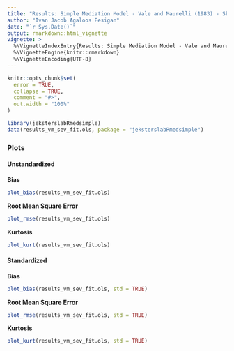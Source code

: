 ```yaml
---
title: "Results: Simple Mediation Model - Vale and Maurelli (1983) - Skewness = 3, Kurtosis = 21 - Complete Data - Fit Ordinary Least Squares"
author: "Ivan Jacob Agaloos Pesigan"
date: "`r Sys.Date()`"
output: rmarkdown::html_vignette
vignette: >
  %\VignetteIndexEntry{Results: Simple Mediation Model - Vale and Maurelli (1983) - Skewness = 3, Kurtosis = 21 - Complete Data - Fit Ordinary Least Squares}
  %\VignetteEngine{knitr::rmarkdown}
  %\VignetteEncoding{UTF-8}
---
```


```r
knitr::opts_chunk$set(
  error = TRUE,
  collapse = TRUE,
  comment = "#>",
  out.width = "100%"
)
```

```r
library(jeksterslabRmedsimple)
data(results_vm_sev_fit.ols, package = "jeksterslabRmedsimple")
```

### Plots

#### Unstandardized

**Bias**

```r
plot_bias(results_vm_sev_fit.ols)
```

**Root Mean Square Error**

```r
plot_rmse(results_vm_sev_fit.ols)
```

**Kurtosis**

```r
plot_kurt(results_vm_sev_fit.ols)
```

#### Standardized

**Bias**

```r
plot_bias(results_vm_sev_fit.ols, std = TRUE)
```

**Root Mean Square Error**

```r
plot_rmse(results_vm_sev_fit.ols, std = TRUE)
```

**Kurtosis**

```r
plot_kurt(results_vm_sev_fit.ols, std = TRUE)
```
